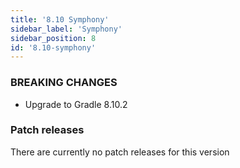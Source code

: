 ```yaml
---
title: '8.10 Symphony'
sidebar_label: 'Symphony'
sidebar_position: 8
id: '8.10-symphony'
---
```


### BREAKING CHANGES

* Upgrade to Gradle 8.10.2

### Patch releases

There are currently no patch releases for this version

